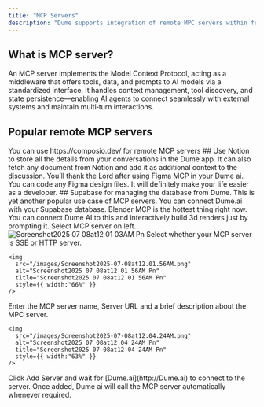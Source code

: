 ```yaml
---
title: "MCP Servers"
description: "Dume supports integration of remote MPC servers within few clicks."
---
```


## What is MCP server?

An MCP server implements the Model Context Protocol, acting as a middleware that offers tools, data, and prompts to AI models via a standardized interface. It handles context management, tool discovery, and state persistence—enabling AI agents to connect seamlessly with external systems and maintain multi‑turn interactions.

## Popular remote MCP servers

<Note>
  You can use https://composio.dev/ for remote MCP servers
</Note>

<CardGroup cols={2}>
  <Card title="Notion" icon="sparkles">
    ## Use Notion to store all the details from your conversations in the Dume app. It can also fetch any document from Notion and add it as additional context to the discussion.
  </Card>
  <Card title="Figma" icon="sparkles">
    You’ll thank the Lord after using Figma MCP in your Dume ai. You can code any Figma design files. It will definitely make your life easier as a developer.
  </Card>
  <Card title="Supabase" icon="sparkles">
    ## Supabase for managing the database from Dume. This is yet another popular use case of MCP servers. You can connect Dume.ai with your Supabase database.
  </Card>
  <Card title="Blender" icon="sparkles">
    Blender MCP is the hottest thing right now. You can connect Dume AI to this and interactively build 3d renders just by prompting it.
  </Card>
</CardGroup>

<Steps>
  <Step title="Visit Dume.ai">
    Select MCP server on left.
  </Step>
  <Step title="Add your first Server">
    <img
      src="/images/Screenshot2025-07-08at12.01.03AM.png"
      alt="Screenshot2025 07 08at12 01 03AM Pn"
      title="Screenshot2025 07 08at12 01 03AM Pn"
      style={{ width:"78%" }}
    />
  </Step>
  <Step title="Select SSE or HTTP server.">
    Select whether your MCP server is SSE or HTTP server.

    <img
      src="/images/Screenshot2025-07-08at12.01.56AM.png"
      alt="Screenshot2025 07 08at12 01 56AM Pn"
      title="Screenshot2025 07 08at12 01 56AM Pn"
      style={{ width:"66%" }}
    />
  </Step>
  <Step title="MCP server details">
    Enter the MCP server name, Server URL and a brief description about the MPC server.

    <img
      src="/images/Screenshot2025-07-08at12.04.24AM.png"
      alt="Screenshot2025 07 08at12 04 24AM Pn"
      title="Screenshot2025 07 08at12 04 24AM Pn"
      style={{ width:"63%" }}
    />
  </Step>
  <Step title="Add MCP Server">
    Click Add Server and wait for [Dume.ai](http://Dume.ai) to connect to the server. Once added, Dume ai will call the MCP server automatically whenever required.
  </Step>
</Steps>